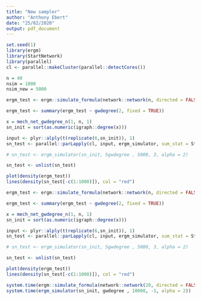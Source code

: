 ```yaml
---
title: "New sampler"
author: "Anthony Ebert"
date: "25/02/2020"
output: pdf_document
---
```


```r
set.seed(1)
library(ergm)
library(StartNetwork)
library(parallel)
cl <- parallel::makeCluster(parallel::detectCores())

n = 40
nsim = 1000
nsim_new = 5000
```

```r
ergm_test <- ergm::simulate_formula(network::network(n, directed = FALSE) ~ gwdegree(2, fixed = TRUE), coef = 3, nsim = nsim)

ergm_test <- summary(ergm_test ~ gwdegree(2, fixed = TRUE))

x = mech_net_gwdegree_n(1, n, 1)
sn_init = sort(as.numeric(igraph::degree(x)))

input <- plyr::alply(t(replicate(6,sn_init)), 1)
sn_test <- parallel::parLapply(cl, input, ergm_simulator, sum_stat = StartNetwork::gwdegree, loops = nsim_new, theta = 3, alpha = 2)

# sn_test <- ergm_simulator(sn_init, Sgwdegree , 5000, 3, alpha = 2)

sn_test <- unlist(sn_test)

plot(density(ergm_test))
lines(density(sn_test[-c(1:1000)]), col = "red")
```

```r
ergm_test <- ergm::simulate_formula(network::network(n, directed = FALSE) ~ gwdegree(2, fixed = TRUE), coef = -1, nsim = nsim)

ergm_test <- summary(ergm_test ~ gwdegree(2, fixed = TRUE))

x = mech_net_gwdegree_n(1, n, 1)
sn_init = sort(as.numeric(igraph::degree(x)))

input <- plyr::alply(t(replicate(6,sn_init)), 1)
sn_test <- parallel::parLapply(cl, input, ergm_simulator, sum_stat = StartNetwork::gwdegree, loops = nsim_new, theta = -1, alpha = 2)

# sn_test <- ergm_simulator(sn_init, Sgwdegree , 5000, 3, alpha = 2)

sn_test <- unlist(sn_test)

plot(density(ergm_test))
lines(density(sn_test[-c(1:1000)]), col = "red")
```

```r
system.time(ergm::simulate_formula(network::network(20, directed = FALSE) ~ gwdegree(2, fixed = TRUE), coef = -1, output = "stats", nsim = 10000))
system.time(ergm_simulator(sn_init, gwdegree , 10000, -1, alpha = 2))
```








